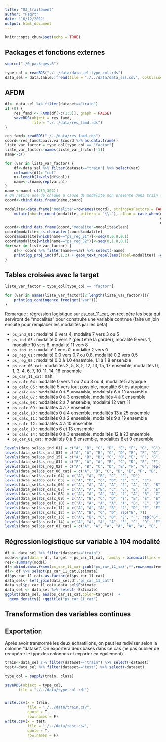 ```yaml
---
title: "03_traitement"
author: "Psqrt"
date: "16/12/2019"
output: html_document
---
```


```r
knitr::opts_chunk$set(echo = TRUE)
```

## Packages et fonctions externes

```r
source("./0_packages.R")
```

```r
type_col = readRDS("./../data/data_sel_type_col.rds")
data_sel = data.table::fread(file = "./../data/data_sel.csv", colClasses = type_col) %>% as.data.frame()
```

## AFDM

```r
df<- data_sel %>% filter(dataset=="train")
if (0) {
    res_famd <- FAMD(df[-c(1:3)], graph = FALSE)
    saveRDS(object = res_famd,
            file = "./../data/res_famd.rds")
}
```


```r
res_famd<-readRDS("./../data/res_famd.rds")
coord<-res_famd$quali.var$coord %>% as.data.frame()
liste_var_factor = type_col[type_col == "factor"]
liste_var_factor<-names(liste_var_factor[-1])
name<-c()

for (var in liste_var_factor) {
    df<-data_sel %>% filter(dataset=="train") %>% select(var) 
    colnames(df)<-"col"
    n<-length(levels(df$col))
    name<-c(name,rep(var,n))
}
name <-name[-c(239,302)]
# On retire une de chaque a cause de modalite non presente dans train (ps_calc_06 et ps_calc_11)
coord<-cbind.data.frame(name,coord) 

modalite<-data.frame("modalite"=rownames(coord), stringsAsFactors = FALSE) %>%
    mutate(nb=str_count(modalite, pattern = "\\."), clean = case_when(nb == 0 ~ gsub("X","",modalite),
                                                                      nb == 1 ~ str_extract(modalite, regex("(?<=X)[0-9]*")),
                                                                      nb == 2 ~ str_extract(modalite, regex("(?<=X)[0-9]*\\.[0-9]*"))))
coord<-cbind.data.frame(coord,"modalite"=modalite$clean)
coord$modalite<-as.character(coord$modalite)
coord$modalite[which(name=="ps_reg_01")]<-seq(0,0.9,0.1)
coord$modalite[which(name=="ps_reg_02")]<-seq(0,1.8,0.1)
for(var in liste_var_factor) {
    df<- coord %>% filter(name==var) %>% select(-name)
    print(gg_proj_ind(df,1,2) + geom_text_repel(aes(label=modalite)) +ggtitle(var))
}
```


## Tables croisées avec la target

```r
liste_var_factor = type_col[type_col == "factor"]
```

```r
for (var in names(liste_var_factor)[2:length(liste_var_factor)]){
    print(gg_contingence_freq(get("var")))
}
```

Remarque : régression logistique sur ps_car_11_cat, on récupère les beta qui serviront de "modalités" pour construire une variable continue (faire un join ensuite pour remplacer les modalités par les beta).

* `ps_ind_01` : modalité 6 vers 4, modalité 7 vers 3 ou 5
* `ps_ind_03` : modalité 0 vers ? (peut être la garder), modalité 9 vers 1, modalité 10 vers 8, modalité 11 vers 8
* `ps_ind_15` : modalité 1 vers 0, modalité 2 vers 0
* `ps_reg_01` : modalité 0.0 vers 0.7 ou 0.8, modalité 0.2 vers 0.5
* `ps_reg_02` : modalité 0.0 à 1.0 ensemble, 1.1 à 1.8 ensemble
* `ps_car_06_cat` : modalités 2, 5, 8, 9, 12, 13, 15, 17 ensemble, modalités 0, 1, 3, 4, 6, 7, 10, 11, 14, 16 ensemble
* ` ps_car_11_cat` : nah
* `ps_calc_04` : modalité 0 vers 1 ou 2 ou 3 ou 4, modalité 5 atypique
* `ps_calc_05` : modalité 5 vers tout possible, modalité 6 très atypique
* `ps_calc_06` : modalités 0 à 5 ensemble, modalités 6 à 10 ensemble
* `ps_calc_07` : modalités 0 à 3 ensemble, modalités 4 à 9 ensemble
* `ps_calc_08` : modalités 2 à 7 ensemble, modalité 12 vers 11
* `ps_calc_09` : modalités 4 à 7 ensemble
* `ps_calc_10` : modalités 0 à 4 ensemble, modalités 13 à 25 ensemble
* `ps_calc_11` : modalités 0 à 2 ensemble, modalités 9 à 19 ensemble
* `ps_calc_12` : modalités 4 à 10 ensemble
* `ps_calc_13` : modalités 6 et 13 ensemble
* `ps_calc_14` : modalités 0 à 3 ensemble, modalités 12 à 23 ensemble
* `ps_car_01_cat` : modalités 0 à 5 ensemble, modalités 8 et 9 ensemble


```r
levels(data_sel$ps_ind_01) = c("A", "B", "C", "D", "E", "F", "G", "G")
levels(data_sel$ps_ind_03) = c("A", "A", "B", "C", "D", "E", "F", "G", "H", "I", "I", "I")
levels(data_sel$ps_ind_15) = c("A", "B", "B", "C", "D", "E", "F", "G", "H", "I", "J", "K", "L", "M")
levels(data_sel$ps_reg_01) = c("F", "A", "A", "B", "C", "D", "E", "F", "G", "H")
levels(data_sel$ps_reg_02) = c("A", "B", "C", "D", "E", "F", "G", rep("H", 12))
levels(data_sel$ps_car_06_cat) = c("A", "B", "C", "D", "E", "F", "D", "D", "C", "F", "G", "H", "D", "C", "I", "C", "F", "F")
levels(data_sel$ps_calc_04) = c("A", "A", "B", "C", "D", "D")
levels(data_sel$ps_calc_05) = c("A", "B", "C", "D", "E", "E", "E")
levels(data_sel$ps_calc_06) = c("A", "A", "A", "A", "A", "A", "A", "B", "C", "D", "E")
levels(data_sel$ps_calc_07) = c("A", "A", "B", "C", "D", "E", "E", "E", "E", "E")
levels(data_sel$ps_calc_08) = c("A", "A", "A", "A", "A", "A", "B", "C", "D", "E", "E")
levels(data_sel$ps_calc_09) = c("A", "B", "C", "D", "E", "E", "E", "E")
levels(data_sel$ps_calc_10) = c("A", "A", "A", "A", "A", "B", "C", "D", "E", "F", "G", "H", "I", rep("J", 13))
levels(data_sel$ps_calc_11) = c("A", "A", "A", "B", "C", "D", "E", "F", "G", rep("H", 11))
levels(data_sel$ps_calc_12) = c("A", "B", "C", "D", rep("E", 7))
levels(data_sel$ps_calc_13) = c("A", "B", "C", "D", "E", "F", rep("G", 8))
levels(data_sel$ps_calc_14) = c("A", "A", "A", "A", "B", "C", "D", "E", "F", "G", "H", "I", rep("J", 12))
levels(data_sel$ps_car_01_cat) = c("A", "A", "A", "A", "A", "A", "B", "C", "D", "D", "E", "F")
```


## Régression logistique sur variable à 104 modalité

 
```r
df <- data_sel %>% filter(dataset=="train")
model<-glm(data = df, target ~ ps_car_11_cat, family = binomial(link = logit))
res<-summary(model)
df<-cbind.data.frame(ps_car_11_cat=gsub("ps_car_11_cat","",rownames(res$coefficients)),res$coefficients)
df<- df %>% select(ps_car_11_cat,Estimate)
df$ps_car_11_cat<-as.factor(df$ps_car_11_cat)
data_sel<- left_join(data_sel,df,"ps_car_11_cat")
data_sel$ps_car_11_cat<-data_sel$Estimate
data_sel <- data_sel %>% select(-Estimate)
ggplot(data_sel, aes(ps_car_11_cat,color=target))  +
  geom_density() +ggtitle("ps_car_11_cat")
```


## Transformation des variables continues



## Exportation

Après avoir transformé les deux échantillons, on peut les rediviser selon la colonne "dataset". On exportera deux bases dans ce cas (ne pas oublier de récupérer le type des colonnes et exporter ça également).


```r
train<-data_sel %>% filter(dataset=="train") %>% select(-dataset)
test<-data_sel %>% filter(dataset=="test") %>% select(-dataset)

type_col = sapply(train, class)

saveRDS(object = type_col,
      file = "./../data/type_col.rds")


write.csv(x = train,
          file = "./../data/train.csv",
          quote = T,
          row.names = F)
write.csv(x = test,
          file = "./../data/test.csv",
          quote = T,
          row.names = F)
```

